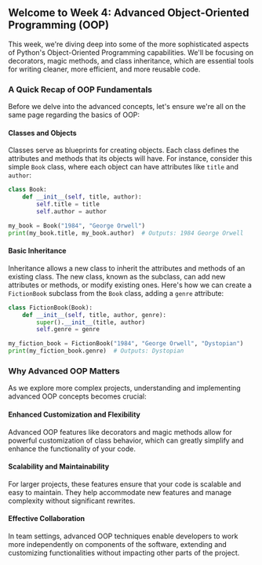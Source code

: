## Welcome to Week 4: Advanced Object-Oriented Programming (OOP)

This week, we're diving deep into some of the more sophisticated aspects of Python's Object-Oriented Programming capabilities. We'll be focusing on decorators, magic methods, and class inheritance, which are essential tools for writing cleaner, more efficient, and more reusable code.

### **A Quick Recap of OOP Fundamentals**

Before we delve into the advanced concepts, let's ensure we're all on the same page regarding the basics of OOP:

#### **Classes and Objects**

Classes serve as blueprints for creating objects. Each class defines the attributes and methods that its objects will have. For instance, consider this simple `Book` class, where each object can have attributes like `title` and `author`:

```python
class Book:
    def __init__(self, title, author):
        self.title = title
        self.author = author

my_book = Book("1984", "George Orwell")
print(my_book.title, my_book.author)  # Outputs: 1984 George Orwell
```

#### **Basic Inheritance**

Inheritance allows a new class to inherit the attributes and methods of an existing class. The new class, known as the subclass, can add new attributes or methods, or modify existing ones. Here's how we can create a `FictionBook` subclass from the `Book` class, adding a `genre` attribute:

```python
class FictionBook(Book):
    def __init__(self, title, author, genre):
        super().__init__(title, author)
        self.genre = genre

my_fiction_book = FictionBook("1984", "George Orwell", "Dystopian")
print(my_fiction_book.genre)  # Outputs: Dystopian
```

### **Why Advanced OOP Matters**

As we explore more complex projects, understanding and implementing advanced OOP concepts becomes crucial:

#### **Enhanced Customization and Flexibility**

Advanced OOP features like decorators and magic methods allow for powerful customization of class behavior, which can greatly simplify and enhance the functionality of your code.

#### **Scalability and Maintainability**

For larger projects, these features ensure that your code is scalable and easy to maintain. They help accommodate new features and manage complexity without significant rewrites.

#### **Effective Collaboration**

In team settings, advanced OOP techniques enable developers to work more independently on components of the software, extending and customizing functionalities without impacting other parts of the project.
